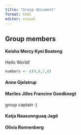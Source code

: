 ```yaml
---
title: "Group document"
format: html
editor: visual
---
```


## Group members

#### Keisha Mercy Kyei Boateng

Hello World!

```r
numbers <- c(9,8,7,6)
```

#### Anne Gjelstrup

#### Marlies Jilles Francine Goedknegt

group captain :)

#### Katja Naasunnguaq Jagd

#### Olivia Ronnenberg
